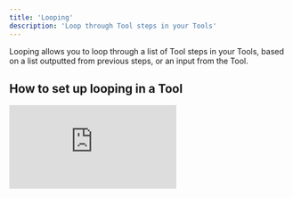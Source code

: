 ```yaml
---
title: 'Looping'
description: 'Loop through Tool steps in your Tools'
---
```


Looping allows you to loop through a list of Tool steps in your Tools, based on a list outputted from previous steps, or an input from the Tool.

## How to set up looping in a Tool

<div style={{ width:"100%",position:"relative",paddingTop:"56.25%" }}>
<iframe src="https://app.supademo.com/embed/cme9w2yuj4k2ah3py1j36pvo5" frameBorder="0" title="How to set up Looping in a Tool" allow="clipboard-write" webkitallowfullscreen="true" mozallowfullscreen="true" allowfullscreen style={{ position:"absolute",top:0,left:0,width:"100%",height:"100%",border:"3px solid #5E43CE",borderRadius:"10px" }} />
</div>

1. Add a Loop by clicking the button to create a new Tool step, then navigate to the Flow Controls tab to select a Loop
2. Select the list you want to loop over in 'List to loop'
3. Choose how to process list items, either at the same time or one by one
4. Add Tool steps inside the loop
5. Once you've done that, run the Tool to test the loop

## Advanced Settings

### How should errors be handled?

Specifies how the loop should handle errors. Defaults to continue (skip item), but you can also choose to throw an error.

### Index of item to test loop on

You can also choose a specific index to test with. This is helpful for debugging and also for testing your overall flow with a single item to reduce credit costs.

## Frequently asked questions (FAQs)

<AccordionGroup>
  <Accordion title="Can I set up a Loop in a Loop?">
    Absolutely! You can add loops within loops if your workflow requires it. This flexibility allows you to create more complex processes tailored to your specific needs. Just keep in mind that nesting can increase complexity, so ensure it aligns with your overall flow.
  </Accordion>
  <Accordion title="Can I run the loop steps in parallel, and how does that work?">
    Yes, you can choose to process items in your list either in parallel or sequentially. If you select parallel processing, all items will be processed at the same time, which can speed up execution. If you prefer to handle them one at a time, you can opt for sequential processing.
  </Accordion>
  <Accordion title="How do I handle errors when using the loop step?">
    By default, if an item in the loop errors, it will be skipped, and you can view the errored items in the errors tab of the loop step results. If you prefer to be notified of errors instead, you can adjust the error handling settings to throw a tool error. This way, you can address issues as they arise.
  </Accordion>
</AccordionGroup>